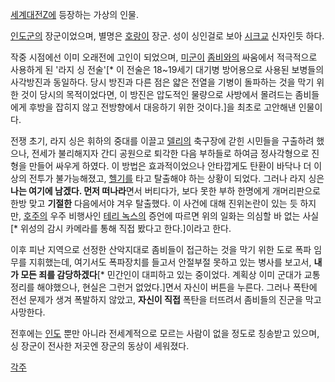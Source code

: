 [[세계대전Z]]에 등장하는 가상의 인물.

[[인도군]]의 장군이었으며, 별명은  [[호랑이]] 장군. 성이 싱인걸로 보아 [[시크교]] 신자인듯 하다.

작중 시점에선 이미 오래전에 고인이 되었으며, [[미군]]이 [[좀비]]와의 싸움에서 적극적으로 사용하게 된 '라지 싱 전술'[* 이 전술은 18~19세기 대기병 방어용으로 사용된 보병들의 사각방진과 동일하다. 당시 방진과 다른 점은 얇은 전열을 기병이 돌파하는 것을 막기 위한 것이 당시의 목적이었다면, 이 방진은 압도적인 물량으로 사방에서 몰려드는 좀비들에게 후방을 잡히지 않고 전방향에서 대응하기 위한 것이다.]을 최초로 고안해낸 인물이다.

전쟁 초기, 라지 싱은 휘하의 중대를 이끌고 [[델리]]의 축구장에 갇힌 시민들을 구출하려 했으나, 전세가 불리해지자 간디 공원으로 퇴각한 다음 부하들로 하여금 정사각형으로 진형을 만들어 싸우게 하였다. 이 방법은 효과적이었으나 안타깝게도 탄환이 바닥나 더 이상의 전투가 불가능해졌고, [[헬기]]를 타고 탈출해야 하는 상황이 되었다. 그러나 라지 싱은 '''나는 여기에 남겠다. 먼저 떠나라'''면서 버티다가, 보다 못한 부하 한명에게 개머리판으로 한방 맞고 '''기절한''' 다음에서야 겨우 탈출했다. 이 사건에 대해 진위논란이 있는 듯 하지만, [[호주]]의 우주 비행사인 [[테리 녹스]]의 증언에 따르면 위의 일화는 의심할 바 없는 사실[* 위성의 감시 카메라를 통해 직접 봤다고 한다.]이라고 한다.

이후 피난 지역으로 선정한 산악지대로 좀비들이 접근하는 것을 막기 위한 도로 폭파 임무를 지휘했는데, 여기서도 폭파장치를 들고서 안절부절 못하고 있는 병사를 보고서, '''내가 모든 죄를 감당하겠다'''[* 민간인이 대피하고 있는 중이었다. 계획상 이미 군대가 교통정리를 해야했으나, 현실은 그런거 없었다.]면서 자신이 버튼을 누른다. 그러나 폭탄에 전선 문제가 생겨 폭발하지 않았고, '''자신이 직접''' 폭탄을 터뜨려서 좀비들의 진군을 막고 사망한다. 

전후에는 [[인도]] 뿐만 아니라 전세계적으로 모르는 사람이 없을 정도로 칭송받고 있으며, 싱 장군이 전사한 저곳엔 장군의 동상이 세워졌다.

[[각주]]
